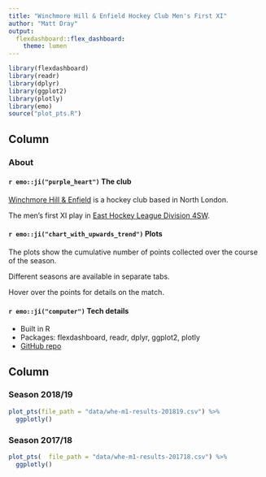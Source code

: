 ```yaml
---
title: "Winchmore Hill & Enfield Hockey Club Men's First XI"
author: "Matt Dray"
output:
  flexdashboard::flex_dashboard:
    theme: lumen
---
```


```r
library(flexdashboard)
library(readr)
library(dplyr)
library(ggplot2)
library(plotly)
library(emo)
source("plot_pts.R")
```

Column {data-width=200}
-------------------------------------
    
### About

#### `r emo::ji("purple_heart")` The club

[Winchmore Hill & Enfield](http://www.whehockey.com/) is a hockey club based in North London.

The men's first XI play in [East Hockey League Division 4SW](http://www.east-hockey.com/leagues2/showdata/sqlresults/resultsmen.asp?division=4SW).

#### `r emo::ji("chart_with_upwards_trend")` Plots

The plots show the cumulative number of points collected over the course of the season.

Different seasons are available in separate tabs.

Hover over the points for details on the match.

#### `r emo::ji("computer")` Tech details

* Built in R
* Packages: flexdashboard, readr, dplyr, ggplot2, plotly
* [GitHub repo](https://github.com/matt-dray/whe-hockey)
 
Column {.tabset}
-------------------------------------

### Season 2018/19

```r
plot_pts(file_path = "data/whe-m1-results-201819.csv") %>% 
  ggplotly()
```

### Season 2017/18

```r
plot_pts(  file_path = "data/whe-m1-results-201718.csv") %>% 
  ggplotly()
```   
 
